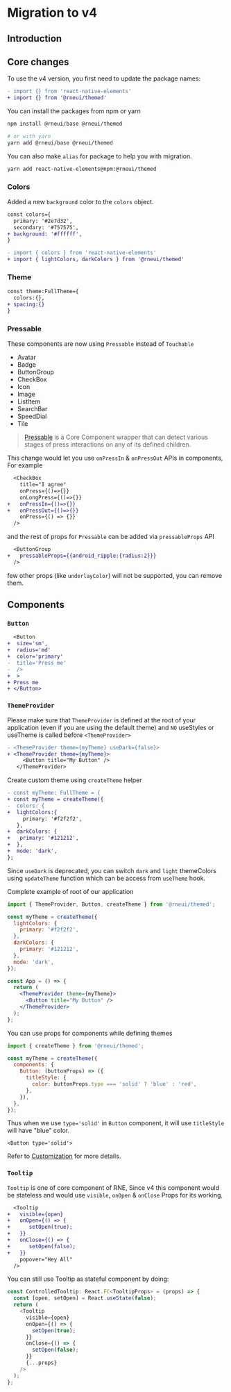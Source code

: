 # Migration to v4

## Introduction

## Core changes

To use the v4 version, you first need to update the package names:

```diff
- import {} from 'react-native-elements'
+ import {} from '@rneui/themed'
```

You can install the packages from npm or yarn

```bash
npm install @rneui/base @rneui/themed

# or with yarn
yarn add @rneui/base @rneui/themed
```

You can also make `alias` for package to help you with migration.

```bash
yarn add react-native-elements@npm:@rneui/themed
```

### Colors

Added a new `background` color to the `colors` object.

```diff
const colors={
  primary: '#2e7d32',
  secondary: '#757575',
+ background: '#ffffff',
}
```

```diff
- import { colors } from 'react-native-elements'
+ import { lightColors, darkColors } from '@rneui/themed'
```

### Theme

```diff
const theme:FullTheme={
  colors:{},
+ spacing:{}
}
```

### Pressable

These components are now using `Pressable` instead of `Touchable`

- Avatar
- Badge
- ButtonGroup
- CheckBox
- Icon
- Image
- ListItem
- SearchBar
- SpeedDial
- Tile

> [Pressable](https://reactnative.dev/docs/pressable) is a Core Component wrapper that can detect various stages of press interactions on any of its defined children.

This change would let you use `onPressIn` & `onPressOut` APIs in components, For example

```diff
  <CheckBox
    title="I agree"
    onPress={()=>{}}
    onLongPress={()=>{}}
+   onPressIn={()=>{}}
+   onPressOut={()=>{}}
    onPress={() => {}}
  />
```

and the rest of props for `Pressable` can be added via `pressableProps` API

```diff
  <ButtonGroup
+   pressableProps={{android_ripple:{radius:2}}}
  />
```

few other props (like `underlayColor`) will not be supported, you can remove them.

## Components

### `Button`

```diff
  <Button
+  size='sm',
+  radius='md'
+  color='primary'
-  title='Press me'
-  />
+  >
+ Press me
+ </Button>
```

### `ThemeProvider`

Please make sure that `ThemeProvider` is defined at the root of your application (even if you are using the default theme) and `NO` useStyles or useTheme is called before `<ThemeProvider>`

```diff
- <ThemeProvider theme={myTheme} useDark={false}>
+ <ThemeProvider theme={myTheme}>
     <Button title="My Button" />
   </ThemeProvider>
```

Create custom theme using `createTheme` helper

```diff
- const myTheme: FullTheme = {
+ const myTheme = createTheme({
-  colors: {
+  lightColors:{
     primary: '#f2f2f2',
   },
+  darkColors: {
+   primary: '#121212',
+  },
+  mode: 'dark',
};
```

Since `useDark` is deprecated, you can switch `dark` and `light` themeColors using `updateTheme` function which can be access from `useTheme` hook.

Complete example of root of our application

```jsx
import { ThemeProvider, Button, createTheme } from '@rneui/themed';

const myTheme = createTheme({
  lightColors: {
    primary: '#f2f2f2',
  },
  darkColors: {
    primary: '#121212',
  },
  mode: 'dark',
});

const App = () => {
  return (
    <ThemeProvider theme={myTheme}>
      <Button title="My Button" />
    </ThemeProvider>
  );
};
```

You can use props for components while defining themes

```jsx
import { createTheme } from '@rneui/themed';

const myTheme = createTheme({
  components: {
    Button: (buttonProps) => ({
      titleStyle: {
        color: buttonProps.type === 'solid' ? 'blue' : 'red',
      },
    }),
  },
});
```

Thus when we use `type='solid'` in `Button` component, it will use `titleStyle` will have "blue" color.

```tsx
<Button type='solid'>
```

Refer to [Customization](https://reactnative.dev/docs/customization) for more details.

### `Tooltip`

`Tooltip` is one of core component of RNE, Since v4 this component would be stateless and would use `visible`, `onOpen` & `onClose` Props for its working.

```diff
  <Tooltip
+   visible={open}
+   onOpen={() => {
+      setOpen(true);
+   }}
+   onClose={() => {
+      setOpen(false);
+   }}
    popover="Hey All"
  />
```

You can still use Tooltip as stateful component by doing:

```js
const ControlledTooltip: React.FC<TooltipProps> = (props) => {
  const [open, setOpen] = React.useState(false);
  return (
    <Tooltip
      visible={open}
      onOpen={() => {
        setOpen(true);
      }}
      onClose={() => {
        setOpen(false);
      }}
      {...props}
    />
  );
};
```
